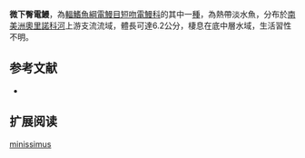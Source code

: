 {{Speciesbox
| name = 微下臀電鰻
| image = 
| image_width = 250px
| status = NE
| status_system = IUCN3.1
| genus = Hypopygus
| species = minissimus
| authority = [[de_Santana_&_Crampton|de Santana & Crampton]], 2011
| synonyms = 
}}
'''微下臀電鰻'''，為[[輻鰭魚綱|輻鰭魚綱]][[電鰻目|電鰻目]][[短吻電鰻科|短吻電鰻科]]的其中一[[種|種]]，為熱帶淡水魚，分布於[[南美洲|南美洲]][[奧里諾科河|奧里諾科河]]上游支流流域，體長可達6.2公分，棲息在底中層水域，生活習性不明。

==参考文献==
*{{FishBase_species|genus=Hypopygus|species=minissimus|year=2015|month=9}}

== 扩展阅读 ==
{{refbegin}}
{{wikispecies-inline|Hypopygus minissimus|微下臀電鰻}}
{{refend}}
{{Taxonbar|from=Q13321991}}

[[Category:下臀電鰻屬|minissimus]]